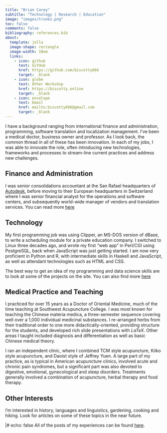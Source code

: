 ```yaml
---
title: "Brian Carey"
subtitle: "Technology | Research | Education"
image: "images/trunks.png"
toc: false
comments: false
bibliography: references.bib
about:
  template: jolla
  image-shape: rectangle
  image-width: 10em
  links: 
    - icon: github
      text: GitHub
      href: https://github.com/biscotty666
      target: _blank
    - icon: globe
      text: Other Workshop
      href: https://biscotty.online
      target: _blank
    - icon: envelope
      text: Email
      href: mailto:biscotty666@gmail.com
      target: _blank
---
```


I have a background ranging from international finance and administration, programming, software translation and localization management. I’ve been a medical doctor, business owner and professor. As I look back, the common thread in all of these has been innovation. In each of my jobs, I was able to innovate the role, often introducing new technologies, frameworks and processes to stream-line current practices and address new challenges. 

::: {.panel-tabset}

## Finance and Administration

I was senior consolidations accountant at the San Rafael headquarters of [Autodesk](https://www.autodesk.com/), before moving to their European headquarters in Switzerland where I was senior financial analyst for the operations and software centers, and subsequently world-wide manager of vendors and translation services. You can read more [here](posts/cv/fna/index.qmd)

## Technology

My first programming job was using Clipper, an MS-DOS version of dBase, to write a scheduling module for a private education company. I switched to Linux three decades ago, and wrote my first "web app" in Perl/CGI using PostgreSQL, back when JavaScript was just getting started.  I am now very proficient in Python and R, with intermediate skills in Haskell and JavaScript, as well as attendant technologies such as HTML and CSS.

The best way to get an idea of my programming and data science skills are to look at some of the projects on the site. You can also find more [here](posts/cv/tech/index.qmd)

## Medical Practice and Teaching

I practiced for over 15 years as a Doctor of Oriental Medicine, much of the time teaching at Southwest Acupuncture College. I was most known for teaching the Chinese materia medica, a three-semester sequence covering well over a 1,000 individual medicinal substances. I re-arranged herbs from their traditional order to one more didactically-oriented, providing structure for the students, and developed rich slide presentations with $LaTeX$. Other areas I taught included diagnosis and differentiation as well as basic Chinese medical theory.

I ran an independent clinic, where I combined TCM style acupuncture, Kiiko style acupuncture, and Daoist style of Jeffrey Yuen. A large part of my practice, as is typical in American acupuncture clinics, involved acute and chronic pain syndromes, but a significant part was also devoted to digestive, emotional, gynecological and sleep disorders. Treatments generally involved a combination of acupuncture, herbal therapy and food therapy.

## Other Interests

I'm interested in history, languages and linguistics, gardening, cooking and hiking. Look for articles on some of these topics in the near future.

:::

::: {.hide}
|# echo: false
All of the posts of my experiences can be found [here](posts/cv/index.qmd).
:::